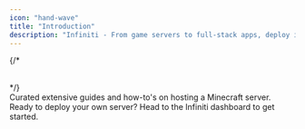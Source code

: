 ```yaml
---
icon: "hand-wave"
title: "Introduction"
description: "Infiniti - From game servers to full-stack apps, deploy instantly in 6 global regions. Enterprise-grade infrastructure with no hidden costs - truly free forever."
---
```



<StartButton />

{/* 
<br />

<br />

<CardGroup>
<HeroCard
img="https://raw.githubusercontent.com/mintlify/themes/main/prism/images/setting-up.svg"
title="Setting up your docs"
description="Everything you need to know about the doc setup process, from start to finish"
href="/quickstart"  
/>
<HeroCard
img="https://raw.githubusercontent.com/mintlify/themes/main/prism/images/themes.svg"
title="Explore themes"
description="Explore a variety of themes you can use to spice up the look and feel of your documentation"
href="/quickstart"
/>
</CardGroup> */}

<br />

<CardGroup cols={2}>
  <Card title="Minecraft Guides" icon="cubes" href="/games/minecraft">
    Curated extensive guides and how-to's on hosting a Minecraft server.
  </Card>

  <Card title="Ready?" icon="rocket" href="https://infiniti.fun">
    Ready to deploy your own server? Head to the Infiniti dashboard to get started.
  </Card>
</CardGroup>